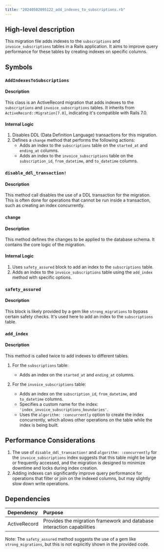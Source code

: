 ```yaml
---
title: "20240502095122_add_indexes_to_subscriptions.rb"
---
```


## High-level description
This migration file adds indexes to the `subscriptions` and `invoice_subscriptions` tables in a Rails application. It aims to improve query performance for these tables by creating indexes on specific columns.

## Symbols

### `AddIndexesToSubscriptions`
#### Description
This class is an ActiveRecord migration that adds indexes to the `subscriptions` and `invoice_subscriptions` tables. It inherits from `ActiveRecord::Migration[7.0]`, indicating it's compatible with Rails 7.0.

#### Internal Logic
1. Disables DDL (Data Definition Language) transactions for this migration.
2. Defines a `change` method that performs the following actions:
   - Adds an index to the `subscriptions` table on the `started_at` and `ending_at` columns.
   - Adds an index to the `invoice_subscriptions` table on the `subscription_id`, `from_datetime`, and `to_datetime` columns.

### `disable_ddl_transaction!`
#### Description
This method call disables the use of a DDL transaction for the migration. This is often done for operations that cannot be run inside a transaction, such as creating an index concurrently.

### `change`
#### Description
This method defines the changes to be applied to the database schema. It contains the core logic of the migration.

#### Internal Logic
1. Uses `safety_assured` block to add an index to the `subscriptions` table.
2. Adds an index to the `invoice_subscriptions` table using the `add_index` method with specific options.

### `safety_assured`
#### Description
This block is likely provided by a gem like `strong_migrations` to bypass certain safety checks. It's used here to add an index to the `subscriptions` table.

### `add_index`
#### Description
This method is called twice to add indexes to different tables.

1. For the `subscriptions` table:
   - Adds an index on the `started_at` and `ending_at` columns.

2. For the `invoice_subscriptions` table:
   - Adds an index on the `subscription_id`, `from_datetime`, and `to_datetime` columns.
   - Specifies a custom name for the index: `'index_invoice_subscriptions_boundaries'`.
   - Uses the `algorithm: :concurrently` option to create the index concurrently, which allows other operations on the table while the index is being built.

## Performance Considerations
1. The use of `disable_ddl_transaction!` and `algorithm: :concurrently` for the `invoice_subscriptions` index suggests that this table might be large or frequently accessed, and the migration is designed to minimize downtime and locks during index creation.
2. Adding indexes can significantly improve query performance for operations that filter or join on the indexed columns, but may slightly slow down write operations.

## Dependencies
| Dependency | Purpose |
|:-----------|:--------|
| ActiveRecord | Provides the migration framework and database interaction capabilities |

Note: The `safety_assured` method suggests the use of a gem like `strong_migrations`, but this is not explicitly shown in the provided code.